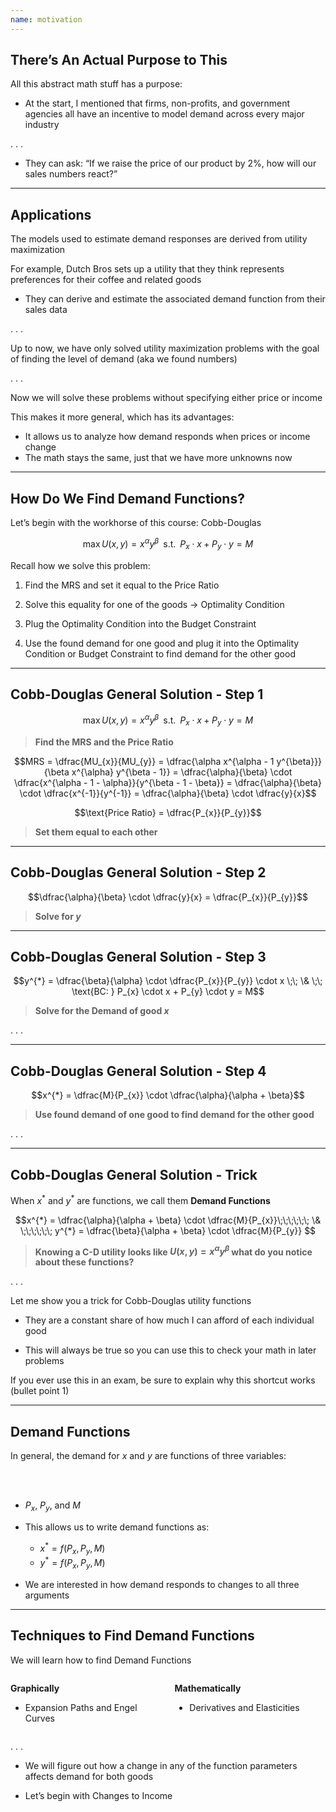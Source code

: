 ```yaml
---
name: motivation
---
```


## There's An Actual Purpose to This

All this abstract math stuff has a purpose:

- At the start, I mentioned that firms, non-profits, and government agencies all have an incentive to model demand across every major industry

. . .

- They can ask: "If we raise the price of our product by 2%, how will our sales numbers react?"

---

## Applications {.smaller}

The models used to estimate demand responses are derived from utility maximization 

For example, Dutch Bros sets up a utility that they think represents preferences for their coffee and related goods

- They can derive and estimate the associated demand function from their sales data

. . .

Up to now, we have only solved utility maximization problems with the goal of finding the [level of demand]{.hi} (aka we found [numbers]{.hi})

. . .

Now we will solve these problems without specifying either price or income

This makes it more general, which has its advantages:

::: {.incremental}
- It allows us to analyze how demand responds when prices or income change
- The math stays the same, just that we have more unknowns now
:::

---

## How Do We Find Demand Functions?

Let's begin with the workhorse of this course: Cobb-Douglas

$$\max U(x,y) = x^{\alpha}y^{\beta} \;\; \text{s.t.} \;\; P_{x} \cdot x + P_{y} \cdot y = M$$

Recall how we solve this problem:

::: {.incremental}
1. Find the MRS and set it equal to the Price Ratio

2. Solve this equality for one of the goods $\rightarrow$ Optimality Condition

3. Plug the Optimality Condition into the Budget Constraint

4. Use the found demand for one good and plug it into the Optimality Condition or Budget Constraint to find demand for the other good
:::

---

## Cobb-Douglas General Solution - Step 1 {.smaller}

$$\max U(x,y) = x^{\alpha}y^{\beta} \;\; \text{s.t.} \;\; P_{x} \cdot x + P_{y} \cdot y = M$$

> [**Find the MRS and the Price Ratio**]{.h .note}

::: {.fragment}
$$MRS = \dfrac{MU_{x}}{MU_{y}} = \dfrac{\alpha x^{\alpha - 1 y^{\beta}}}{\beta x^{\alpha} y^{\beta - 1}} = \dfrac{\alpha}{\beta} \cdot \dfrac{x^{\alpha - 1 - \alpha}}{y^{\beta - 1 - \beta}} = \dfrac{\alpha}{\beta} \cdot \dfrac{x^{-1}}{y^{-1}} = \dfrac{\alpha}{\beta} \cdot \dfrac{y}{x}$$

$$\text{Price Ratio} = \dfrac{P_{x}}{P_{y}}$$
:::

> [**Set them equal to each other**]{.h .note}

::: {.fragment}
\begin{align*}
    \text{MRS} &= \text{Price Ratio} \\
    \dfrac{\alpha}{\beta} \cdot \dfrac{y}{x} &= \dfrac{P_{x}}{P_{y}}
\end{align*}
:::

---

## Cobb-Douglas General Solution - Step 2 {.smaller}

$$\dfrac{\alpha}{\beta} \cdot \dfrac{y}{x} = \dfrac{P_{x}}{P_{y}}$$

> [**Solve for $y$**]{.h .note}

::: {.fragment}
\begin{align*}
    \dfrac{\alpha}{\beta} \cdot \dfrac{y}{x} &= \dfrac{P_{x}}{P_{y}} \\
    \dfrac{y}{x} &= \dfrac{P_{x}}{P_{y}} \cdot \dfrac{\beta}{\alpha} \\
    y^{*} &= \dfrac{\beta}{\alpha} \cdot \dfrac{P_{x}}{P_{y}} \cdot x
\end{align*}
:::

---

## Cobb-Douglas General Solution - Step 3 {.smaller}

$$y^{*} = \dfrac{\beta}{\alpha} \cdot \dfrac{P_{x}}{P_{y}} \cdot x \;\; \& \;\; \text{BC: } P_{x} \cdot x + P_{y} \cdot y = M$$

> [**Solve for the Demand of good $x$**]{.h .note}

. . .

\begin{align*}
M &= P_{x} \cdot x + P_{y} \cdot y \\
M &= P_{x} \cdot x + P_{y} \cdot \left( \dfrac{\beta}{\alpha} \cdot \dfrac{P_{x}}{P_{y}} \cdot x \right) \\
M &= P_{x} \cdot x + \dfrac{\beta}{\alpha} \cdot P_{x} \cdot x \\
M &= P_{x} \cdot x \left( 1 + \dfrac{\beta}{\alpha} \right) \\
\vdots \\
x^{*} &= \dfrac{M}{P_{x}} \cdot \dfrac{\alpha}{\alpha + \beta}
\end{align*}

---

## Cobb-Douglas General Solution - Step 4 {.smaller}

$$x^{*} = \dfrac{M}{P_{x}} \cdot \dfrac{\alpha}{\alpha + \beta}$$

>[**Use found demand of one good to find demand for the other good**]{.h .note}

. . .

\begin{align*}
    y^{*} &= \dfrac{\beta}{\alpha} \cdot \dfrac{P_{x}}{P_{y}} \cdot \color{red}{x^{*}} \\
    y^{*} &= \dfrac{\beta}{\alpha} \cdot \dfrac{P_{x}}{P_{y}} \cdot \color{red}{\dfrac{M}{P_{x}} \cdot \dfrac{\alpha}{\alpha + \beta}} \\
    y^{*} &= \dfrac{\beta}{\alpha + \beta} \cdot \dfrac{M}{P_{y}}
\end{align*}

---

## Cobb-Douglas General Solution - Trick

When $x^{*}$ and $y^{*}$ are functions, we call them [**Demand Functions**]{.h}

$$x^{*} = \dfrac{\alpha}{\alpha + \beta} \cdot \dfrac{M}{P_{x}}\;\;\;\;\;\; \& \;\;\;\;\;\; y^{*} = \dfrac{\beta}{\alpha + \beta} \cdot \dfrac{M}{P_{y}} $$

> [**Knowing a C-D utility looks like $U(x,y) = x^{\alpha} y^{\beta}$ what do you notice about these functions?**]{.h .note}

. . .

Let me show you a trick for Cobb-Douglas utility functions

::: {.incremental}
- They are a constant share of how much I can afford of each individual good

- This will always be true so you can use this to check your math in later problems
:::

::: {.notes}
If you ever use this in an exam, be sure to explain why this shortcut works (bullet point 1)
:::

---

## Demand Functions

In general, the demand for $x$ and $y$ are functions of three variables:

<br><br>

::: {.incremental}
- $P_{x}$, $P_{y}$, and $M$

- This allows us to write demand functions as:
    - $x^{*} = f(P_{x}, P_{y}, M)$
    - $y^{*} = f(P_{x}, P_{y}, M)$

- We are interested in how demand responds to changes to all three arguments
:::

---

## Techniques to Find Demand Functions

We will learn how to find Demand Functions

:::: {.columns}

::: {.column width="50%"}

[**Graphically**]{.hi}

::: {.fragment}
- Expansion Paths and Engel Curves
:::

:::

::: {.column width="50%"}

[**Mathematically**]{.hi}

::: {.fragment}
- Derivatives and Elasticities
:::

:::

::::

. . .

- We will figure out how a change in any of the function parameters affects demand for both goods

- Let's begin with [Changes to Income]{.hii}